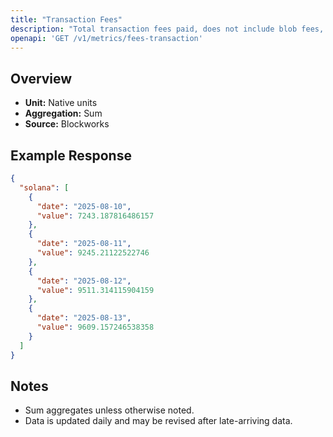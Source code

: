 ```yaml
---
title: "Transaction Fees"
description: "Total transaction fees paid, does not include blob fees, out-of-protocol tips, or additional sources of revenue"
openapi: 'GET /v1/metrics/fees-transaction'
---
```


## Overview

- **Unit:** Native units
- **Aggregation:** Sum
- **Source:** Blockworks

## Example Response

```json
{
  "solana": [
    {
      "date": "2025-08-10",
      "value": 7243.187816486157
    },
    {
      "date": "2025-08-11",
      "value": 9245.21122522746
    },
    {
      "date": "2025-08-12",
      "value": 9511.314115904159
    },
    {
      "date": "2025-08-13",
      "value": 9609.157246538358
    }
  ]
}
```

## Notes
- Sum aggregates unless otherwise noted.
- Data is updated daily and may be revised after late-arriving data.
